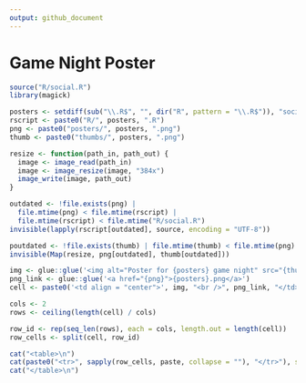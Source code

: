```yaml
---
output: github_document
---
```


# Game Night Poster

```r
source("R/social.R")
library(magick)

posters <- setdiff(sub("\\.R$", "", dir("R", pattern = "\\.R$")), "social")
rscript <- paste0("R/", posters, ".R")
png <- paste0("posters/", posters, ".png")
thumb <- paste0("thumbs/", posters, ".png")

resize <- function(path_in, path_out) {
  image <- image_read(path_in)
  image <- image_resize(image, "384x")
  image_write(image, path_out)
}

outdated <- !file.exists(png) | 
  file.mtime(png) < file.mtime(rscript) | 
  file.mtime(rscript) < file.mtime("R/social.R")
invisible(lapply(rscript[outdated], source, encoding = "UTF-8"))

poutdated <- !file.exists(thumb) | file.mtime(thumb) < file.mtime(png)
invisible(Map(resize, png[outdated], thumb[outdated]))
```

```r
img <- glue::glue('<img alt="Poster for {posters} game night" src="{thumb}" width="384" height="216">')
png_link <- glue::glue('<a href="{png}">{posters}.png</a>')
cell <- paste0('<td align = "center">', img, "<br />", png_link, "</td>")

cols <- 2
rows <- ceiling(length(cell) / cols)

row_id <- rep(seq_len(rows), each = cols, length.out = length(cell))
row_cells <- split(cell, row_id)

cat("<table>\n")
cat(paste0("<tr>", sapply(row_cells, paste, collapse = ""), "</tr>"), sep = "")
cat("</table>\n")
```
